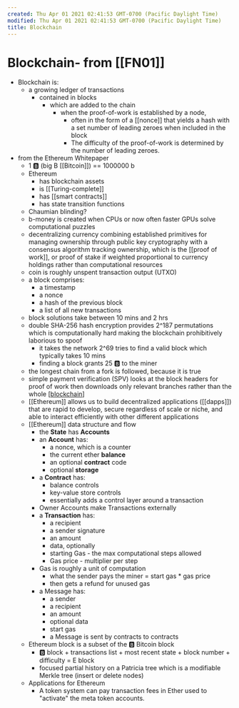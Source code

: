 ```yaml
---
created: Thu Apr 01 2021 02:41:53 GMT-0700 (Pacific Daylight Time)
modified: Thu Apr 01 2021 02:41:53 GMT-0700 (Pacific Daylight Time)
title: Blockchain
---
```

# Blockchain- from [[FN01]]
  - Blockchain is:
    - a growing ledger of transactions
      - contained in blocks
        - which are added to the chain
          - when the proof-of-work is established by a node,
            - often in the form of a [[nonce]] that yields a hash with a set number of leading zeroes when included in the block
            - The difficulty of the proof-of-work is determined by the number of leading zeroes.
  - from the Ethereum Whitepaper
    - 1 🅱️ (big B [[Bitcoin]]) == 1000000 b
    - Ethereum
      - has blockchain assets
      - is [[Turing-complete]]
      - has [[smart contracts]]
      - has state transition functions
    - Chaumian blinding?
    - b-money is created when CPUs or now often faster GPUs solve computational puzzles
    - decentralizing currency combining established primitives for managing ownership through public key cryptography with a consensus algorithm tracking ownership, which is the [[proof of work]], or proof of stake if weighted proportional to currency holdings rather than computational resources
    - coin is roughly unspent transaction output (UTXO)
    - a block comprises:
      - a timestamp
      - a nonce
      - a hash of the previous block
      - a list of all new transactions
    - block solutions take between 10 mins and 2 hrs
    - double SHA-256 hash encryption provides 2^187 permutations which is computationally hard making the blockchain prohibitively laborious to spoof
      - it takes the network 2^69 tries to find a valid block which typically takes 10 mins
      - finding a block grants 25 🅱️ to the miner
    - the longest chain from a fork is followed, because it is true
    - simple payment verification (SPV) looks at the block headers for proof of work then downloads only relevant branches rather than the whole [[blockchain]]
    - [[Ethereum]] allows us to build decentralized applications ([[dapps]]) that are rapid to develop, secure regardless of scale or niche, and able to interact efficiently with other different applications
    - [[Ethereum]] data structure and flow
      - the **State** has **Accounts**
      - an **Account** has:
        - a nonce, which is a counter
        - the current ether **balance**
        - an optional **contract** code
        - optional **storage**
      - a **Contract** has:
        - balance controls
        - key-value store controls
        - essentially adds a control layer around a transaction
      - Owner Accounts make Transactions externally
      - a **Transaction** has:
        - a recipient
        - a sender signature
        - an amount
        - data, optionally
        - starting Gas - the max computational steps allowed
        - Gas price - multiplier per step
      - Gas is roughly a unit of computation
        - what the sender pays the miner = start gas \* gas price
        - then gets a refund for unused gas
      - a Message has:
        - a sender
        - a recipient
        - an amount
        - optional data
        - start gas
        - a Message is sent by contracts to contracts
    - Ethereum block is a subset of the 🅱️ Bitcoin block
      - 🅱️ block + transactions list + most recent state + block number + difficulty = E block
      - focused partial history on a Patricia tree which is a modifiable Merkle tree (insert or delete nodes)
    - Applications for Ethereum
      - A token system can pay transaction fees in Ether used to "activate" the meta token accounts.

[//begin]: # "Autogenerated link references for markdown compatibility"
[blockchain]: blockchain "blockchain"
[//end]: # "Autogenerated link references"
